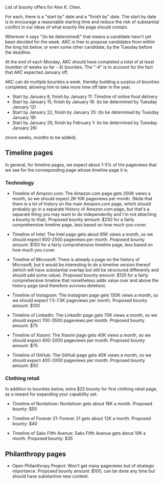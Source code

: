 List of bounty offers for Alex K. Chen.

For each, there is a "start by" date and a "finish by" date. The start
by date is to encourage a reasonable starting time and reduce the risk
of substantial conflict in our ideas of what exactly the page should
contain.

Wherever it says "(to be determined)" that means a candidate hasn't
yet been decided for the week. AKC is free to propose candidates from
within the long list below, or even some other candidate, by the Tuesday before the deadline.

At the end of each Monday, AKC should have completed a total of at
least (number of weeks so far - 4) bounties. The "-4" is to account
for the fact that AKC expected January off.

AKC can do multiple bounties a week, thereby building a surplus of
bounties completed, allowing him to take more time off later in the
year.


* Start by January 8, finish by January 11: Timeline of online food delivery
* Start by January 15, finish by January 18: (to be determined by Tuesday January 12)
* Start by January 22, finish by January 25: (to be determined by Tuesday January 19)
* Start by January 29, finish by February 1: (to be determined by Tuesday January 26)

(more weeks, months to be added).

== Timeline pages ==

In general, for timeline pages, we expect about 1-5% of the pageviews
that we see for the corresponding page whose timeline page it is.

=== Technology ===

* Timeline of Amazon.com: The Amazon.com page gets 200K views a month, so we should expect 2K-10K pageviews per month. (Note that there is a lot of history on the main Amazon.com page, which should probably go in a separate History of Amazon.com page, but that's a separate thing you may want to do independently and I'm not attaching a bounty to that). Proposed bounty amount: $250 for a fairly comprehensive timeline page, less based on how much you cover.

* Timeline of Intel: The Intel page gets about 65K views a month, so we should expect 600-2500 pageviews per month. Proposed bounty amount: $150 for a fairly comprehensive timeline page, less based on how much you cover.

* Timeline of Microsoft: There is already a page on the history of Microsoft, but it would be interesting to do a timeline version thereof (which will have substantial overlap but still be structured differently and should add some value). Proposed bounty amount: $125 for a fairly comprehensive timeline that nonetheless adds value over and above the history page (and therefore survives deletion).

* Timeline of Instagram: The Instagram page gets 150K views a month, so we should expect 1.5-7.5K pageviews per month. Proposed bounty amount: $100

* Timeline of LinkedIn: The LinkedIn page gets 70K views a month, so we should expect 700-3500 pageviews per month. Proposed bounty amount: $75

* Timeline of Xiaomi: The Xiaomi page gets 40K views a month, so we should expect 400-2000 pageviews per month.  Proposed bounty amount: $75

* Timeline of GitHub: The GitHub page gets 40K views a month, so we should expect 400-2000 pageviews per month. Proposed bounty amount: $50

=== Clothing retail ===

In addition to bounties below, extra $25 bounty for first clothing
retail page, as a reward for expanding your capability set.

* Timeline of Nordstrom: Nordstrom gets about 18K a month. Proposed bounty: $50

* Timeline of Forever 21: Forever 21 gets about 12K a month. Proposed bounty: $40

* Timeline of Saks Fifth Avenue: Saks Fifth Avenue gets about 10K a month.  Proposed bounty: $35


== Philanthropy pages ==

* Open Philanthropy Project: Won't get many pageviews but of strategic importance.  Proposed bounty amount: $100, can be done any time but should have substantive new content.